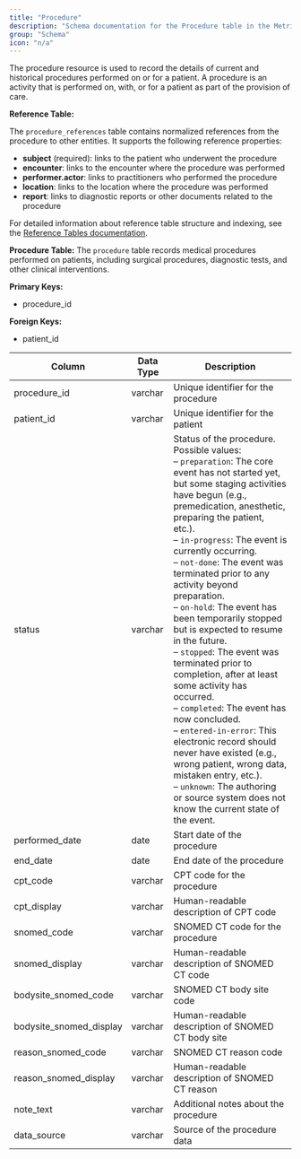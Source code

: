 ```yaml
---
title: "Procedure"
description: "Schema documentation for the Procedure table in the Metriport data model"
group: "Schema"
icon: "n/a"
---
```


The procedure resource is used to record the details of current and historical procedures performed on or for a patient. A procedure is an activity that is performed on, with, or for a patient as part of the provision of care.

**Reference Table:**

The `procedure_references` table contains normalized references from the procedure to other entities. It supports the following reference properties:
* **subject** (required): links to the patient who underwent the procedure
* **encounter**: links to the encounter where the procedure was performed
* **performer.actor**: links to practitioners who performed the procedure
* **location**: links to the location where the procedure was performed
* **report**: links to diagnostic reports or other documents related to the procedure

For detailed information about reference table structure and indexing, see the [Reference Tables documentation](/medical-api/handling-data/schema/reference-tables).

**Procedure Table:**
The `procedure` table records medical procedures performed on patients, including surgical procedures, diagnostic tests, and other clinical interventions.

**Primary Keys:**
* procedure_id

**Foreign Keys:**
* patient_id

| Column | Data Type | Description |
| ------ | --------- | ----------- |
| procedure_id | varchar | Unique identifier for the procedure |
| patient_id | varchar | Unique identifier for the patient |
| status | varchar | Status of the procedure. Possible values:<br/>– <code>preparation</code>: The core event has not started yet, but some staging activities have begun (e.g., premedication, anesthetic, preparing the patient, etc.).<br/>– <code>in-progress</code>: The event is currently occurring.<br/>– <code>not-done</code>: The event was terminated prior to any activity beyond preparation.<br/>– <code>on-hold</code>: The event has been temporarily stopped but is expected to resume in the future.<br/>– <code>stopped</code>: The event was terminated prior to completion, after at least some activity has occurred.<br/>– <code>completed</code>: The event has now concluded.<br/>– <code>entered-in-error</code>: This electronic record should never have existed (e.g., wrong patient, wrong data, mistaken entry, etc.).<br/>– <code>unknown</code>: The authoring or source system does not know the current state of the event. |
| performed_date | date | Start date of the procedure |
| end_date | date | End date of the procedure |
| cpt_code | varchar | CPT code for the procedure |
| cpt_display | varchar | Human-readable description of CPT code |
| snomed_code | varchar | SNOMED CT code for the procedure |
| snomed_display | varchar | Human-readable description of SNOMED CT code |
| bodysite_snomed_code | varchar | SNOMED CT body site code |
| bodysite_snomed_display | varchar | Human-readable description of SNOMED CT body site |
| reason_snomed_code | varchar | SNOMED CT reason code |
| reason_snomed_display | varchar | Human-readable description of SNOMED CT reason |
| note_text | varchar | Additional notes about the procedure |
| data_source | varchar | Source of the procedure data |
